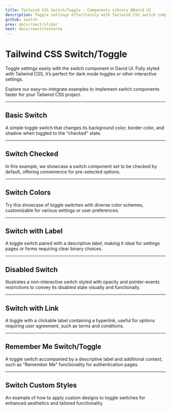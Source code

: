```yaml
---
title: Tailwind CSS Switch/Toggle - Components Library @David UI
description: Toggle settings effortlessly with Tailwind CSS switch components. Ideal for light/dark mode or preferences, with intuitive, responsive designs.
github: switch
prev: docs/react/slider
next: docs/react/textarea
---
```


# Tailwind CSS Switch/Toggle

Toggle settings easily with the switch component in David UI. Fully styled with Tailwind CSS, it’s perfect for dark mode toggles or other interactive settings. 

Explore our easy-to-integrate examples to implement switch components faster for your Tailwind CSS project.

---

## Basic Switch

A simple toggle switch that changes its background color, border color, and shadow when toggled to the "checked" state.

<PreviewWithCode relativePath="switch/switch-demo.tsx" language="html" />

---

## Switch Checked

In this example, we showcase a switch component set to be checked by default, offering convenience for pre-selected options.

<PreviewWithCode relativePath="switch/switch-checked.tsx" language="html" />

---

## Switch Colors

Try this showcase of toggle switches with diverse color schemes, customizable for various settings or user preferences.

<PreviewWithCode relativePath="switch/switch-colors.tsx" language="html" />

---

## Switch with Label

A toggle switch paired with a descriptive label, making it ideal for settings pages or forms requiring clear binary choices.

<PreviewWithCode relativePath="switch/switch-with-label.tsx" language="html" />

---

## Disabled Switch

Illustrates a non-interactive switch styled with opacity and pointer-events restrictions to convey its disabled state visually and functionally.

<PreviewWithCode relativePath="switch/disabled-switch.tsx" language="html" />

---

## Switch with Link

A toggle with a clickable label containing a hyperlink, useful for options requiring user agreement, such as terms and conditions.

<PreviewWithCode relativePath="switch/switch-with-link.tsx" language="html" />

---

## Remember Me Switch/Toggle

A toggle switch accompanied by a descriptive label and additional context, such as "Remember Me" functionality for authentication pages.

<PreviewWithCode relativePath="switch/switch-with-description.tsx" language="html" />

---

## Switch Custom Styles

An example of how to apply custom designs to toggle switches for enhanced aesthetics and tailored functionality.

<PreviewWithCode relativePath="switch/custom-switch.tsx" language="html" />

